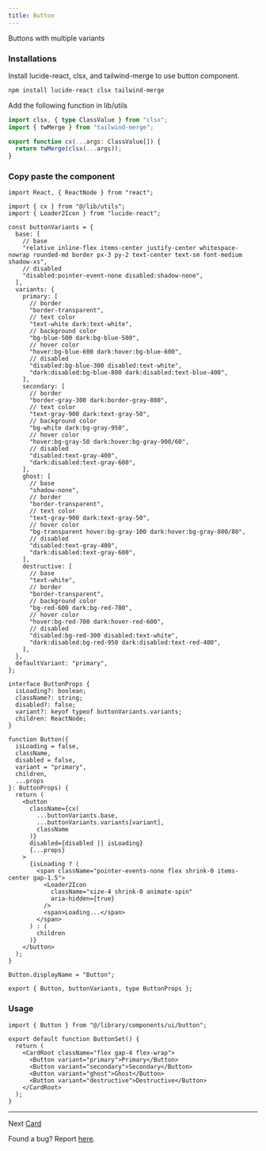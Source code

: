 ```yaml
---
title: Button
---
```


Buttons with multiple variants

<ButtonSet />

### Installations

Install lucide-react, clsx, and tailwind-merge to use button component.

```bash
npm install lucide-react clsx tailwind-merge
```

Add the following function in lib/utils

```ts
import clsx, { type ClassValue } from "clsx";
import { twMerge } from "tailwind-merge";

export function cx(...args: ClassValue[]) {
  return twMerge(clsx(...args));
}
```

### Copy paste the component

```tsx
import React, { ReactNode } from "react";

import { cx } from "@/lib/utils";
import { Loader2Icon } from "lucide-react";

const buttonVariants = {
  base: [
    // base
    "relative inline-flex items-center justify-center whitespace-nowrap rounded-md border px-3 py-2 text-center text-sm font-medium shadow-xs",
    // disabled
    "disabled:pointer-event-none disabled:shadow-none",
  ],
  variants: {
    primary: [
      // border
      "border-transparent",
      // text color
      "text-white dark:text-white",
      // background color
      "bg-blue-500 dark:bg-blue-500",
      // hover color
      "hover:bg-blue-600 dark:hover:bg-blue-600",
      // disabled
      "disabled:bg-blue-300 disabled:text-white",
      "dark:disabled:bg-blue-800 dark:disabled:text-blue-400",
    ],
    secondary: [
      // border
      "border-gray-300 dark:border-gray-800",
      // text color
      "text-gray-900 dark:text-gray-50",
      // background color
      "bg-white dark:bg-gray-950",
      // hover color
      "hover:bg-gray-50 dark:hover:bg-gray-900/60",
      // disabled
      "disabled:text-gray-400",
      "dark:disabled:text-gray-600",
    ],
    ghost: [
      // base
      "shadow-none",
      // border
      "border-transparent",
      // text color
      "text-gray-900 dark:text-gray-50",
      // hover color
      "bg-transparent hover:bg-gray-100 dark:hover:bg-gray-800/80",
      // disabled
      "disabled:text-gray-400",
      "dark:disabled:text-gray-600",
    ],
    destructive: [
      // base
      "text-white",
      // border
      "border-transparent",
      // background color
      "bg-red-600 dark:bg-red-700",
      // hover color
      "hover:bg-red-700 dark:hover-red-600",
      // disabled
      "disabled:bg-red-300 disabled:text-white",
      "dark:disabled:bg-red-950 dark:disabled:text-red-400",
    ],
  },
  defaultVariant: "primary",
};

interface ButtonProps {
  isLoading?: boolean;
  className?: string;
  disabled?: false;
  variant?: keyof typeof buttonVariants.variants;
  children: ReactNode;
}

function Button({
  isLoading = false,
  className,
  disabled = false,
  variant = "primary",
  children,
  ...props
}: ButtonProps) {
  return (
    <button
      className={cx(
        ...buttonVariants.base,
        ...buttonVariants.variants[variant],
        className
      )}
      disabled={disabled || isLoading}
      {...props}
    >
      {isLoading ? (
        <span className="pointer-events-none flex shrink-0 items-center gap-1.5">
          <Loader2Icon
            className="size-4 shrink-0 animate-spin"
            aria-hidden={true}
          />
          <span>Loading...</span>
        </span>
      ) : (
        children
      )}
    </button>
  );
}

Button.displayName = "Button";

export { Button, buttonVariants, type ButtonProps };
```

### Usage

```tsx
import { Button } from "@/library/components/ui/button";

export default function ButtonSet() {
  return (
    <CardRoot className="flex gap-4 flex-wrap">
      <Button variant="primary">Primary</Button>
      <Button variant="secondary">Secondary</Button>
      <Button variant="ghost">Ghost</Button>
      <Button variant="destructive">Destructive</Button>
    </CardRoot>
  );
}
```

---

Next [Card](/documentation/card)

Found a bug? Report [here](https://github.com/swastikyadav/catalystui).
